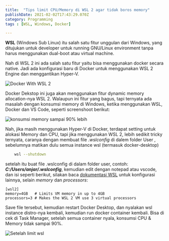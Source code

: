 ```yaml
---
title:  "Tips limit CPU/Memory di WSL 2 agar tidak boros memory"
publishDate: 2021-02-02T17:43:29.070Z
category: Programming
tags : [WSL, Windows, Docker]

---
```

**WSL** (Windows Sub Linux) itu salah satu fitur unggulan dari Windows, yang ditujukan untuk developer untuk running GNU/Linux environment tanpa harus menggunakan dual-boot atau virtual machine. 

Nah di WSL 2 ini ada salah satu fitur yaitu bisa menggunakan docker secara native. Jadi ada konfigurasi baru di Docker untuk menggunakan WSL 2 Engine dan menggantikan Hyper-V.

![Docker With WSL 2](/images/articles/2021/WSL-Tips-Docker-Setting.png)


Docker Dekstop ini juga akan menggunakan fitur dynamic memory allocation-nya WSL 2. Walaupun ini fitur yang bagus, tapi ternyata ada masalah dengan konsumsi memory di Windows,  ketika menggunakan WSL, Docker dan VS Code, seperti screenshoot berikut:

![konsumsi memory sampai 90% lebih](/images/articles/2021/wsl-task-manager.png)

Nah, jika masih menggunakan Hyper-V di Docker, terdapat setting untuk alokasi Memory dan CPU, tapi jika menggunakan WSL 2, lebih sedikit tricky ternyata, caranya dengan membuat file *.wslconfig* di dalem folder User , sebelumnya matikan dulu semua instance wsl (termasuk docker-desktop)
```bash
	wsl --shutdown
```

setelah itu buat file .wslconfig di dalam folder user, contoh: ***C:/Users/anjar/.wslconfig***, kemudian edit dengan notepad atau vscode, dan isi seperti berikut, silakan baca [dokumentasi WSL](https://docs.microsoft.com/en-us/windows/wsl/wsl-config#wsl-2-settings) untuk konfigurasi lainnya, selain *memory* dan *processors*:
```
[wsl2]
memory=4GB   # Limits VM memory in up to 4GB
processors=3 # Makes the WSL 2 VM use 3 virtual processors
```

Save file tersebut, kemudian restart Docker Desktop, dan nyalakan wsl instance distro-nya kembali, kemudian run docker container kembali. Bisa di cek di Task Manager, setelah semua container nyala, konsumsi CPU & Memory tidak sampai 90%.

![Setelah limit wsl](/images/articles/2021/wsl-dsetting.png)